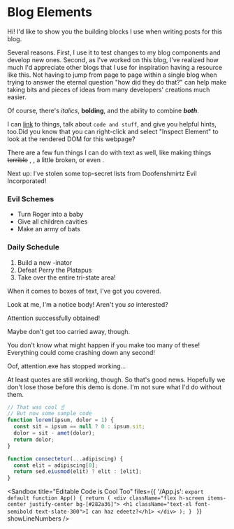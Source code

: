 # Blog Elements

Hi! I'd like to show you the building blocks I use when writing posts for this blog.

<Collapse title="Why did you make this page? Also, let's make the title of this collapsible element just way too long for testing purposes.">Several reasons. First, I use it to test changes to my blog components and develop new ones. Second, as I've worked on this blog, I've realized how much I'd appreciate other blogs that I use for inspiration having a resource like this. Not having to jump from page to page within a single blog when trying to answer the eternal question "how did they do that?" can help make taking bits and pieces of ideas from many developers' creations much easier.</Collapse>

Of course, there's *italics*, **bolding**, and the ability to combine ***both***.

I can [link](https://tailwindcss.com/) to things, talk about `code and stuff`, and give you helpful hints, too.<Hint>Did you know that you can right-click and select "Inspect Element" to look at the rendered DOM for this webpage?</Hint>

There are a few fun things I can do with text as well, like making things <s>terrible</s> <Wave content="whimsical" />, <Shaky content="anxiety-inducing" />, a little <Glitch>broken</Glitch>, or even <Corrupted length={10} />.

Next up: I've stolen some top-secret lists from Doofenshmirtz Evil Incorporated!

### Evil Schemes

- Turn Roger into a baby
- Give all children cavities
- Make an army of bats

### Daily Schedule

1. Build a new -inator
2. Defeat Perry the Platapus
3. Take over the entire tri-state area!

When it comes to boxes of text, I've got you covered.

<Notice title="I can grab your attention with this one.">Look at me, I'm a notice body! Aren't you *so* interested?</Notice>

<Victory>Attention successfully obtained!</Victory>

Maybe don't get too carried away, though.

<Warning title="Careful!">You don't know what might happen if you make too many of these! Everything could come crashing down any second!</Warning>

<Problem title="Something went wrong">Oof, attention.exe has stopped working...</Problem>

<Quote author="Ludo" affiliation="Super Awesome Corp" source="https://github.com/LudoLogical" alwaysLeftJustify>At least quotes are still working, though. So that's good news. Hopefully we don't lose those before this demo is done. I'm not sure what I'd do without them.</Quote>

```js
// That was cool ☝️
// But now some sample code
function lorem(ipsum, dolor = 1) {
  const sit = ipsum == null ? 0 : ipsum.sit;
  dolor = sit - amet(dolor);
  return dolor;
}

function consectetur(...adipiscing) {
  const elit = adipiscing[0];
  return sed.eiusmod(elit) ? elit : [elit];
}
```

<Sandbox title="Editable Code is Cool Too" files={{
  '/App.js': `export default function App() {
  return (
    <div className="flex h-screen items-center justify-center bg-[#282a36]">
      <h1 className="text-xl font-semibold text-slate-300">I can haz edeetz?</h1>
    </div>
  );
}
`
}} showLineNumbers />